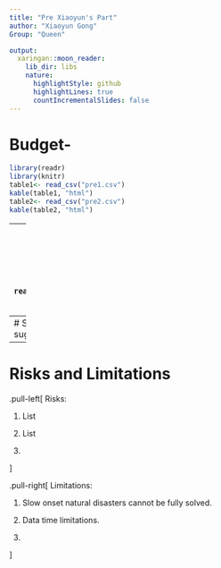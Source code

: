 ```yaml
---
title: "Pre Xiaoyun's Part"
author: "Xiaoyun Gong"
Group: "Queen"

output:
  xaringan::moon_reader:
    lib_dir: libs
    nature:
      highlightStyle: github
      highlightLines: true
      countIncrementalSlides: false
---
```


# Budget-

```r
library(readr)
library(knitr)
table1<- read_csv("pre1.csv")
kable(table1, "html")
table2<- read_csv("pre2.csv")
kable(table2, "html")
```

---
# Budget-Governance Projects 
```r
library(readr)
library(knitr)
table2<- read_csv("pre2.csv")
kable(table2, "html")
```

---
# Summary
Final suggestions

---
# Risks and Limitations
.pull-left[
  Risks:
  
1. List

1. List 

1.
  
]

.pull-right[
  Limitations:
  
1. Slow onset natural disasters cannot be fully solved. 

1. Data time limitations.

1.
  
]